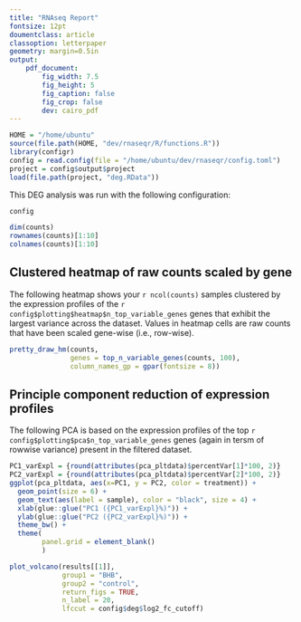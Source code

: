 ```yaml
---
title: "RNAseq Report"
fontsize: 12pt
doumentclass: article
classoption: letterpaper
geometry: margin=0.5in
output: 
    pdf_document:
        fig_width: 7.5
        fig_height: 5
        fig_caption: false
        fig_crop: false
        dev: cairo_pdf
---
```


```r
HOME = "/home/ubuntu"
source(file.path(HOME, "dev/rnaseqr/R/functions.R"))
library(configr)
config = read.config(file = "/home/ubuntu/dev/rnaseqr/config.toml")
project = config$output$project
load(file.path(project, "deg.RData"))
```

This DEG analysis was run with the following configuration:

```r
config
```


```r
dim(counts)
rownames(counts)[1:10]
colnames(counts)[1:10]
```

\pagebreak

## Clustered heatmap of raw counts scaled by gene

The following heatmap shows your `r ncol(counts)` samples clustered by the expression profiles
of the `r config$plotting$heatmap$n_top_variable_genes` genes that exhibit the largest variance 
across the dataset. Values in heatmap cells are raw counts that have been scaled gene-wise (i.e.,
row-wise).

```r
pretty_draw_hm(counts,
               genes = top_n_variable_genes(counts, 100),
               column_names_gp = gpar(fontsize = 8))
```

\pagebreak
## Principle component reduction of expression profiles

The following PCA is based on the expression profiles of the top `r config$plotting$pca$n_top_variable_genes` 
genes (again in tersm of rowwise variance) present in the filtered dataset.

```r
PC1_varExpl = {round(attributes(pca_pltdata)$percentVar[1]*100, 2)}
PC2_varExpl = {round(attributes(pca_pltdata)$percentVar[2]*100, 2)}
ggplot(pca_pltdata, aes(x=PC1, y = PC2, color = treatment)) +
  geom_point(size = 6) +
  geom_text(aes(label = sample), color = "black", size = 4) +
  xlab(glue::glue("PC1 ({PC1_varExpl}%)")) +
  ylab(glue::glue("PC2 ({PC2_varExpl}%)")) +
  theme_bw() +
  theme(
        panel.grid = element_blank()
        )
```


```r
plot_volcano(results[[1]],
             group1 = "BHB",
             group2 = "control",
             return_figs = TRUE,
             n_label = 20,
             lfccut = config$deg$log2_fc_cutoff)
```

